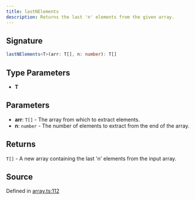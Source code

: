 ```yaml
---
title: lastNElements
description: Returns the last 'n' elements from the given array.
---
```


## Signature

```typescript path=null start=null
lastNElements<T>(arr: T[], n: number): T[]
```

## Type Parameters

- **T**

## Parameters

- **arr**: `T[]` - The array from which to extract elements.
- **n**: `number` - The number of elements to extract from the end of the array.

## Returns

`T[]` - A new array containing the last 'n' elements from the input array.

## Source

Defined in [array.ts:112](https://github.com/koji/ichigyou/blob/main/src/array.ts#L112)
